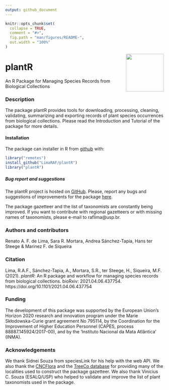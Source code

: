 ```yaml
---
output: github_document
---
```


<!-- README.md is generated from README.Rmd. Please edit that file -->

```r
knitr::opts_chunk$set(
  collapse = TRUE,
  comment = "#>",
  fig.path = "man/figures/README-",
  out.width = "100%"
)
```

<img src="https://raw.githubusercontent.com/liibre/plantR_logo/master/figs/plantR_logo.png?token=AA4OYDE3TMIXBWRYVMNCINC72PIUY" align="right" alt="" width="120" />

# plantR


An R Package for Managing Species Records from Biological Collections


### Description

The package plantR provides tools for downloading, processing, cleaning,
validating, summarizing and exporting records of plant species occurrences from
biological collections. Please read the Introduction and Tutorial of the package for more details.
 
#### Installation

The package can installer in R from [github](https://github.com/) with:

``` r
library("remotes")
install_github("LimaRAF/plantR")
library("plantR")
```


##### Bug report and suggestions

The  plantR project is  hosted  on  [GitHub](https://github.com/LimaRAF/plantR/).
Please, report any bugs and suggestions of improvements for the package
[here](https://github.com/LimaRAF/plantR/issues).

The package gazetteer and the list of taxonomists are constantly being improved.
If you want to contribute with regional gazetteers or with missing names of taxonomists, please e-mail to raflima@usp.br.


### Authors and contributors

Renato A. F. de Lima, Sara R. Mortara, Andrea Sánchez-Tapia, Hans ter Steege & Marinez F. de Siqueira 

### Citation

Lima, R.A.F., Sánchez-Tapia, A., Mortara, S.R., ter Steege, H., Siqueira, M.F.   (2021). *plantR*: An R package and workflow for managing species records from   biological collections. bioRxiv: 2021.04.06.437754. https://doi.org/10.1101/2021.04.06.437754

### Funding

The development of this package was supported by the European Union’s Horizon
2020 research and innovation program under the Marie Skłodowska-Curie grant
agreement No 795114, by the Coordination for the Improvement of Higher Education
Personnel (CAPES, process 88887.145924/2017-00), and by the 'Instituto Nacional
da Mata Atlântica' (INMA).

### Acknowledgements

We thank Sidnei Souza from speciesLink for his help with the web API.
We also thank the [CNCFlora](http://cncflora.jbrj.gov.br) and the [TreeCo database](http://labtrop.ib.usp.br/doku.php?id=projetos:treeco:start) for providing many of the localities used to construct the package gazetteer. We also thank Vinícius C. Souza (ESALQ/USP) who helped to validate and improve the list of plant taxonomists used in the package.
